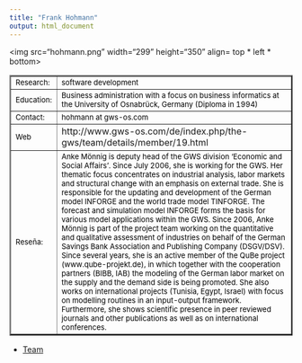 ```yaml
---
title: "Frank Hohmann"
output: html_document
---
```

<html>
<body>
 
<img src="hohmann.png" width="299" height="350" align= top * left * bottom>

<table border="2">

<tr>
<td> <font size="2" color="black"> Research:</font>
 </td>

<td> <font size="2" color="black"> software development </font></td>

<tr>

<td> <font size="2" color="black"> Education:</font>
 </td>

<td> <font size="2" color="black"> Business administration with a focus on business informatics at the University of Osnabrück, Germany (Diploma in 1994) </font>
</td>

</tr>

<tr>
<td> <font size="2" color="black"> Contact:</font> </td>

<td> <font size="2" color="black"> hohmann at gws-os.com </font> </td>

</tr>

<tr> 
<td > <font size="2" color="black">  Web </font> </td> 
<td> http://www.gws-os.com/de/index.php/the-gws/team/details/member/19.html </td>

<tr>
<td> 
<font size="2" color="black"> Reseña: </font> </td>
<td><font size="2" color="black"> 
Anke Mönnig is deputy head of the GWS division ‘Economic and Social Affairs’. Since July 2006, she is working for the GWS. Her thematic focus concentrates on industrial analysis, labor markets and structural change with an emphasis on external trade. She is responsible for the updating and development of the German model INFORGE and the world trade model TINFORGE. The forecast and simulation model INFORGE forms the basis for various model applications within the GWS. Since 2006, Anke Mönnig is part of the project team working on the quantitative and qualitative assessment of industries on behalf of the German Savings Bank Association and Publishing Company (DSGV/DSV). Since several years, she is an active member of the QuBe project (www.qube-projekt.de), in which together with the cooperation partners (BIBB, IAB) the modeling of the German labor market on the supply and the demand side is being promoted. She also works on international projects (Tunisia, Egypt, Israel) with focus on modelling routines in an input-output framework. Furthermore, she shows scientific presence in peer reviewed journals and other publications as well as on international conferences.    
 </font>
</td>
</tr>
</tr>


</table> 

- <a href="http://en.coforce.cl/equipo.html"> Team </a>

</body>


</html>